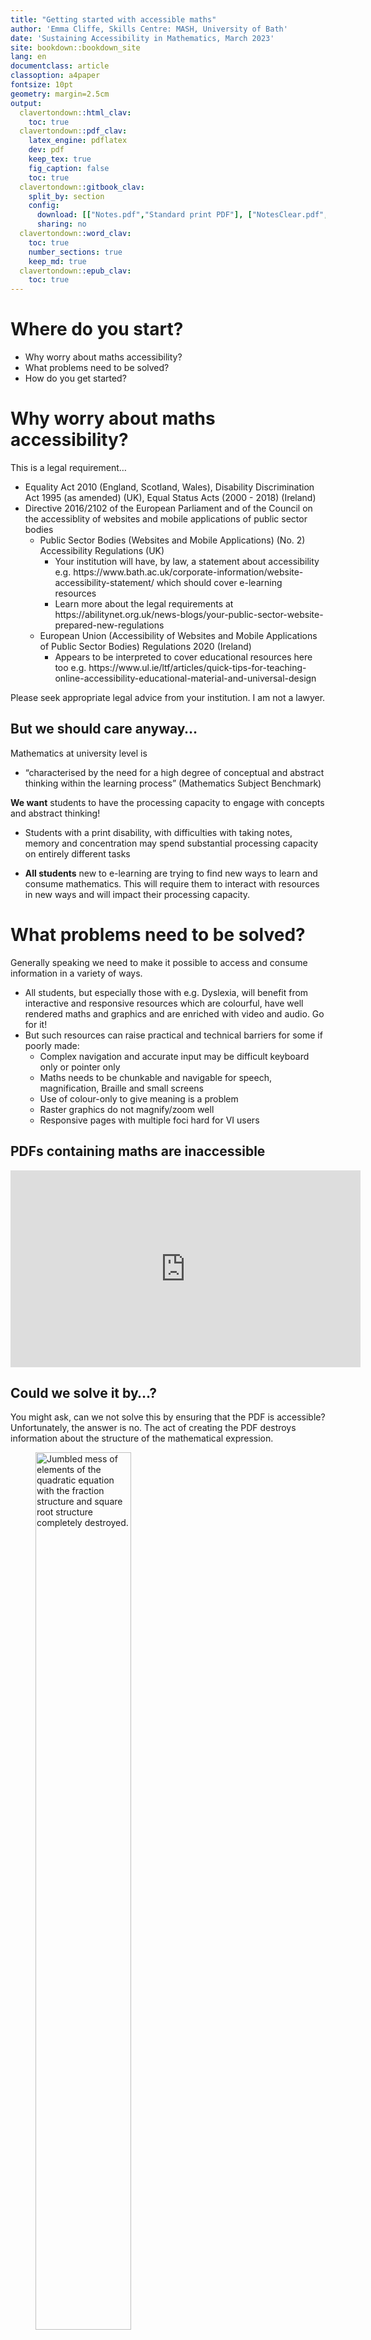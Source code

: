 ```yaml
---
title: "Getting started with accessible maths"
author: 'Emma Cliffe, Skills Centre: MASH, University of Bath'
date: 'Sustaining Accessibility in Mathematics, March 2023'
site: bookdown::bookdown_site
lang: en
documentclass: article
classoption: a4paper
fontsize: 10pt
geometry: margin=2.5cm
output:
  clavertondown::html_clav:
    toc: true
  clavertondown::pdf_clav:
    latex_engine: pdflatex
    dev: pdf
    keep_tex: true
    fig_caption: false
    toc: true
  clavertondown::gitbook_clav:
    split_by: section
    config:
      download: [["Notes.pdf","Standard print PDF"], ["NotesClear.pdf","Clear print PDF"], ["NotesLarge.pdf","Large print PDF"], ["Notes.docx","Accessible Word document"], ["Notes.epub","Accessible EPub book" ]]
      sharing: no
  clavertondown::word_clav:
    toc: true
    number_sections: true
    keep_md: true
  clavertondown::epub_clav:
    toc: true
---
```


\newpage
\pagenumbering{arabic}

# Where do you start? {-}

* Why worry about maths accessibility?
* What problems need to be solved?
* How do you get started?

# Why worry about maths accessibility?

This is a legal requirement...

* Equality Act 2010 (England, Scotland, Wales), Disability Discrimination Act 1995 (as amended) (UK), Equal Status Acts (2000 - 2018) (Ireland)
* Directive 2016/2102 of the European Parliament and of the Council on the accessiblity of websites and mobile applications of public sector bodies
  * Public Sector Bodies (Websites and Mobile Applications) (No. 2) Accessibility Regulations (UK)
    * Your institution will have, by law, a statement about accessibility e.g. https://www.bath.ac.uk/corporate-information/website-accessibility-statement/ which should cover e-learning resources
    * Learn more about the legal requirements at https://abilitynet.org.uk/news-blogs/your-public-sector-website-prepared-new-regulations
  * European Union (Accessibility of Websites and Mobile Applications of Public Sector Bodies) Regulations 2020 (Ireland)
    * Appears to be interpreted to cover educational resources here too e.g. https://www.ul.ie/ltf/articles/quick-tips-for-teaching-online-accessibility-educational-material-and-universal-design

Please seek appropriate legal advice from your institution. I am not a lawyer. 

## But we should care anyway...

Mathematics at university level is

* "characterised by the need for a high degree of conceptual and abstract thinking within the learning process" (Mathematics Subject Benchmark)

**We want** students to have the processing capacity to engage with concepts and abstract thinking!

* Students with a print disability, with difficulties with taking notes, memory and concentration may spend substantial processing capacity on entirely different tasks

* **All students** new to e-learning are trying to find new ways to learn and consume mathematics. This will require them to interact with resources in new ways and will impact their processing capacity.

# What problems need to be solved?

Generally speaking we need to make it possible to access and consume information in a variety of ways. 

* All students, but especially those with e.g. Dyslexia, will benefit from interactive and responsive resources which are colourful, have well rendered maths and graphics and are enriched with video and audio. Go for it!
* But such resources can raise practical and technical barriers for some if poorly made:
  * Complex navigation and accurate input may be difficult keyboard only or pointer only
  * Maths needs to be chunkable and navigable for speech, magnification, Braille and small screens
  * Use of colour-only to give meaning is a problem
  * Raster graphics do not magnify/zoom well
  * Responsive pages with multiple foci hard for VI users

## PDFs containing maths are inaccessible

<iframe width="560" height="315" src="https://www.youtube-nocookie.com/embed/BsTqEjTIILQ?start=42&rel=0&end=63" frameborder="0" allow="accelerometer; autoplay; encrypted-media; gyroscope; picture-in-picture" allowfullscreen></iframe>

## Could we solve it by...?

You might ask, can we not solve this by ensuring that the PDF is accessible? Unfortunately, the answer is no. The act of creating the PDF destroys information about the structure of the mathematical expression. 

![Reflowing a PDF visually destroys the maths](./reflowing.png){alt="Jumbled mess of elements of the quadratic equation with the fraction structure and square root structure completely destroyed." width="60%"}


## Structure

* Computers rely on structural integrity to process maths:
  * PDF, print, handwriting and E-books using images of maths cannot be processed. They are inaccessible and inflexible on, for instance, small screen devices. They are lossy formats for maths!
  * Word, HTML based formats and EPub3 have structural integrity for maths and are accessible to many assistive technologies (AT)
  * But not all AT can access maths all formats! PowerPoint 365 is theoretically accessible but most AT won't work with it
* Using a computer with or without assistive technology to write mathematics is a specialist skill!
* Using AT effectively for maths requires authors to produce accessible materials which is challenging due to how mathematicians and scientists typically produce text and documents.

## Could we convert the LaTeX?

* It depends on the LaTeX...
* The past: use [tools which may or may not work and that cannot tell you, in general why something doesn't work created and driven by specialists](https://hub.docker.com/r/bathmash/mathaltnotes)
* The future? [lwarp](https://ctan.org/pkg/lwarp?lang=en) but beware of some hard work (documentation currently 1237 pages) - what happens depends on what you are doing in LaTeX and how and you have to work that out and test for accessibility for yourself. 
* It is **not possible** to convert LaTeX to html in the general case. 

## Could we convert the mathematicians?!

Any new document preparation system needs to ***enable*** the writer by providing the key features of mathematical/scientific document preparation. And these features make things complex. 

* Software is catching up and in flux.
* Nothing is easy to learn.

Increasingly mathematicians are exploring and converting, but they need appropriate institutional infrastructure, support, workload time allocation and training. Without this the task remains unreasonable.  

# What do we convert ***to***?

From a technical point of view there are only three formats of mathematical text which are accessible:

* HTML using MathJax to render the mathematics
* Word
* EPub3

Whatever **other** formats you supply you **must** supply at least one or, ideally, all of these (some technology can only access one format, EPub3 has least software support). 

* Supply your course content 'spine' in this format.

**But** you also need to supply PDF! 

* Not all accessibility is about technical access
* Clear print PDF is selected most often by disabled students in the Department of Mathematical Sciences.

# How do you get started?

## Word 365: Accessibility checker + Equation editor

  * Use the inbuilt Word Accessibility Checker and information on [Making your Word documents accessible](https://support.office.com/en-gb/article/make-your-word-documents-accessible-to-people-with-disabilities-d9bf3683-87ac-47ea-b91a-78dcacb3c66d)
  * Write *all* mathematical text written using the Word 365 equation editor. E.g. if you are writing about the variable \(x\) or \(\theta\) it should be written as an equation. If you are writing \(x^2\) it should be written as an equation.
    * Never use insert symbol.
    * Never write superscripts, subscripts, fractions etc. using font or style changes and standard keyboard input alone
    * Never use an image of an equation.
  * Use Review -> Read Aloud (Alt + Ctrl + Space) to check the maths 

More information and tools within [accessible mathematical Word document workshop resources](https://stem-enable.github.io/WordWorkshop/) and [effective (keyboard-only) input of maths in Word](https://bathmash.github.io/gettingstarted/Word/index.html). 
 
## Sounds solved to me?
 
Some students will require MathType format

* Because their AT vendor has not implemented the interface to Word but the AT does work with MathType. Test everything and contact the vendors!
* Materials should be prepared as above and then a ***copy*** converted to MathType as automatic conversion of all expressions cannot be reversed.

Also... this generally won't work for the mathematicians and some scientists.
 
* Word is not a scientific document preparation system. 
* For those who use LaTeX we need a different plan.


## Web: WCAG 2.1 AA + MathJax!

* Check it meets the legal requirement of WCAG 2.1 Level AA with e.g. [Accessibility Insights for Web plugin for Chrome](https://accessibilityinsights.io/docs/en/web/overview)

* Check it is MathJax... Right click!
\[x = \frac{-b\pm\sqrt{b^2 - 4ac}}{2a}\]

  * Provides/enables: navigation, chunking, zoom, copy/paste, colour, size and layout changes...
  * Structural integrity enables assistive technology including text-to-speech, screenreaders, electronic Braille
  * Fallback for ARIA-aware AT without native support
  * AT providers without native support and not ARIA aware are a problem but not your problem.

## Moodle support throughout!

Moodle enables you to create pages which meet these requirements using LaTeX for the equations. 

**But** Moodle does not provide the necessary features of a mathematical/scientific document preparation system. 

* Web + MathJax is the most accessible end format for a mathematical or scientific document but we need a way to prepare the document 

## Supporting mathematicians

We are not perscriptive, we'll support anything which helps them do the job.

* Try to convert LaTeX itself
  * It is **not possible** to convert LaTeX to html in the general case. 
  * Most powerful are [tools which may or may not work and that cannot tell you, in general why something doesn't work](https://hub.docker.com/r/bathmash/mathaltnotes) but they are only usable by experts
  * Easiest for non-experts is [lwarp](https://ctan.org/pkg/lwarp?lang=en) but beware of some hard work (documentation currently 1237 pages) - what happens depends on what you are doing in LaTeX and how and you have to work that out and test for accessibility for yourself. 
* Use a markup/markdown language suited to transform to html e.g (R)Markdown/Bookdown, incorporating LaTeX for equations and a simple markup language for the rest of the document. You will be confined to a transformable subset with will a quick compile loop. The output has known accessibility features. It is still extensible, just more reasonably so.
  * RMarkdown incorporates LaTeX for equations and a simple markup language for the rest of the document. 
  * Authors are confined to a transformable subset with a quick compile loop and a supportive GUI. 
  * The output has known accessibility features. 
  * The typesetting is still extensible, just more reasonably so.

### Which one do I need?

DIAGRAM

### Lwarp demo


### Markdown/RMarkdown/Bookdown demo

* More information on getting started with RMarkdown see [Using R as a basis for writing an accessible mathematical document](https://stem-enable.github.io/RMarkdownWorkshop/)

But, you will probably want [Bookdown](https://bookdown.org/) or more eventually:

```theorem
Bookdown is needed for things like theorems and internal references
```

Now go to \@ref(thm:thm1).

* More information on getting started [RMarkdown workshop resources](https://stem-enable.github.io/RMarkdownWorkshop/)
* [Bookdown](https://bookdown.org/) needed for theorems and intradocument referencing 

### Work in progress: Clavertondown

Added over the top of Bookdown and aimed specifically at making resources for students. 
* This document and the variants are produced using it. 

For instance:

```newtheorem
You can create new theorem types
```

```newtheorem
And you can have theorem types share numbering

```

* [Clavertondown](https://bathmash.github.io/clavertondown/) for additional functionality important in pure mathematics and for lecturers generally 


## Accessible diagrams and interactive/dynamic elements

### Interactive/dynamic

* Check that the software/system meets WCAG 2.1 level AA - ask the vendor, procure on this basis
* Check that mathematics is rendered via MathJax
* Add subtitles/closed captions to video 
  * We do this by upload to YouTube, wait for automatic captions to be provided, download as transcript, correct in a text editor, upload, get YouTube to sync and then download as subtitles and add as a subtitle track using.
* Handwriting is an interactive/dynamic element which cannot be made accessible
  * If you handwrite in OneNote then some aspects of it can be accessed but it is complicated...

**Don't avoid using something if it currently can't be made technically accessible but is important for other sorts of access.**

* Handwriting and Geogebra aren't fully accessible but it is really great for many disabled students. 
* Provide an alternative way to access the same content or experience.
  * Rely on a 'spine' of accessible materials and make sure you are referencing them e.g. Hand annotate a gappy version of accessible notes and say aloud what you are doing where and have the full notes have what you are going to handwrite
* Tell students what is and isn't accessible and who to contact if it is a problem. Know what you will do if they contact you!

### Desmos demo

Desmos is screenreader accessible and also produces tactile diagrams. If you can redraw the graph in Desmos then do that and put a “Link to accessible Desmos sheet: LINK” in as the alterative text. So that none screenreader users can find the Desmos graph as well (it might help them too) put a link somewhere else as well.

<iframe src="https://www.desmos.com/calculator/rtvcqeg9ol?embed" width="700px" height="300px" style="border: 1px solid #ccc" frameborder="0">![[Interactive plot of sine](https://www.desmos.com/calculator/rtvcqeg9ol)\label{sine}](./Figs/desmos-sine-graph.png){width=30% longdesc=https://www.desmos.com/calculator/rtvcqeg9ol}</iframe>


### BrailleR example

If you are making some sorts of statistical graphs and you know how to use R (fairly well) then there is a [BrailleR](https://github.com/ajrgodfrey/BrailleR) package which can create descriptions of some sorts of graphs automatically. 

```r
library(BrailleR)
```
```r
mydata = rnorm(1000)
```

```r
MakeAccessibleSVG(hist(mydata),file="./Figs/myhist2")
BrowseSVG(file="./Figs/myhist2",dir="./Figs")
pdf('./Figs/myhist2.svg.pdf',width = 4,height=4,paper='special')
hist(mydata)
dev.off()
```
<!--![[Follow link for interative plot](./Figs/myhist2.html)\label{histplotinteractive}](./Figs/myhist2.svg){longdesc=./myhist2.html}-->


### Output from code (and data)

If you made a diagram using data or code or some textbased input mechanism then provide that text or link to it somehow.

### All of the rest

* DIAGRAM Center (http://diagramcenter.org/) has some great resources for those new to diagram description:
  * Poet Image Description Training Tool
  * Image description guidelines
  * Sample book
  * Webinar: http://diagramcenter.org/diagramwebinars.html#compleximages
* UKAAF has guidance on accessible images: https://www.ukaaf.org/accessible-images/
* NCAM (Old site) has guidelines and examples: http://ncamftp.wgbh.org/ncam-old-site/experience_learn/educational_media/stemdx.html

### If having used the above you just don't know what to do? 

Some diagrams actually are so complex that a text description is unhelpful or they have a particular visual function, in that they are not required to communicate the mathematical nature of the object but they are required for the learner to grasp a visualisation of the object which in itself is needed somehow (e.g. image of a Klein bottle is a 2D representation of a 4D object embedded into 3D space, trying to describe it or make a tactile diagram is never going to work as well as the visual does for a sighted person as simply handing a blind person an appropriately well-made model, don’t be afraid to say “too complex/whatever for description, please request a tactile graphic from INSERT MAIL ADDRESS or a model from INSERT MAIL ADDRESS”)

# What is my next step?

If you have a laptop, have a play:
* LaTeX available? Try Lwarp
* Rstudio available? Try RMarkdown
* Chrome web browser available? Try Desmos with ChromeVox

If not, watch, exchange ideas, think, chat:
* What achieveable next step can you commit to to improve the accessiblibility of your mathematical teaching resources for next academic year?

# Further information

* [Accessibility Special Interest Group](http://www.sigma-network.ac.uk/sigs/accessibility-sig/)
* [sigma Network](http://www.sigma-network.ac.uk/) 
* A collection of links to most things I have done related to maths accessibility can be found at [Mathematics accessibility on the Skills Centre: MASH site](https://www.bath.ac.uk/projects/mathematics-accessibility/)

# Thanks for listening and watching

* This document is available at [Accessible maths e-resources](https://stem-enable.github.io/Accessibility-of-maths-e-resources/index.html)

#### Any questions? {-}

* My email address is [E.H.Cliffe@bath.ac.uk](mailto:E.H.Cliffe@bath.ac.uk)
